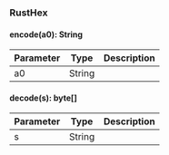 ### RustHex


#### encode(a0): String



| Parameter       | Type |  Description |
| --------------- | -------- | -------- |
| a0 | String |   |

#### decode(s): byte[]



| Parameter       | Type |  Description |
| --------------- | -------- | -------- |
| s | String |   |
